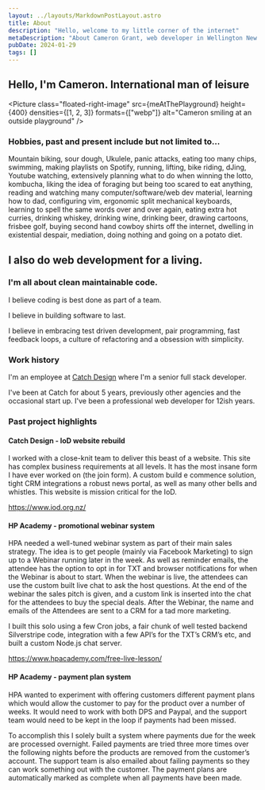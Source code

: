 ```yaml
---
layout: ../layouts/MarkdownPostLayout.astro
title: About
description: "Hello, welcome to my little corner of the internet"
metaDescription: "About Cameron Grant, web developer in Wellington New Zealand"
pubDate: 2024-01-29
tags: []
---
```


## Hello, I'm Cameron. International man of leisure

<Picture
  class="floated-right-image"
  src={meAtThePlayground}
  height={400}
  densities={[1, 2, 3]}
  formats={["webp"]}
  alt="Cameron smiling at an outside playground"
/>

### Hobbies, past and present include but not limited to...

Mountain biking, sour dough, Ukulele, panic attacks, eating too many chips, swimming, making playlists on Spotify, running, lifting, bike riding, dJing, Youtube watching, extensively planning what to do when winning the lotto, kombucha, liking the idea of foraging but being too scared to eat anything, reading and watching many computer/software/web dev material, learning how to dad, configuring vim, ergonomic split mechanical keyboards, learning to spell the same words over and over again, eating extra hot curries, drinking whiskey, drinking wine, drinking beer, drawing cartoons, frisbee golf, buying second hand cowboy shirts off the internet, dwelling in existential despair, mediation, doing nothing and going on a potato diet.

## I also do web development for a living.

### I'm all about clean maintainable code.

I believe coding is best done as part of a team. 

I believe in building software to last.

I believe in embracing test driven development, pair programming, fast feedback loops, a culture of refactoring and a obsession with simplicity.

### Work history

I'm an employee at [Catch Design](https://www.catchdesign.co.nz/) where I'm a senior full stack developer.

I've been at Catch for about 5 years, previously other agencies and the occasional start up. 
I've been a professional web developer for 12ish years.


### Past project highlights

#### Catch Design - IoD website rebuild

I worked with a close-knit team to deliver this beast of a website. This site has complex business requirements at all levels.
It has the most insane form I have ever worked on (the join form). A custom build e commence solution, tight CRM integrations
a robust news portal, as well as many other bells and whistles. This website is mission critical for the IoD. 

https://www.iod.org.nz/


#### HP Academy - promotional webinar system

HPA needed a well-tuned webinar system as part of their main sales strategy. The idea is to get people (mainly via Facebook Marketing) to sign up to a Webinar running later in the week. As well as reminder emails, the attendee has the option to opt in for TXT and browser notifications for when the Webinar is about to start. When the webinar is live, the attendees can use the custom built live chat to ask the host questions. At the end of the webinar the sales pitch is given, and a custom link is inserted into the chat for the attendees to buy the special deals. After the Webinar, the name and emails of the Attendees are sent to a CRM for a tad more marketing.

I built this solo using a few Cron jobs, a fair chunk of well tested backend Silverstripe code, integration with a few API’s for the TXT’s CRM’s etc, and built a custom Node.js chat server.

https://www.hpacademy.com/free-live-lesson/

#### HP Academy - payment plan system

HPA wanted to experiment with offering customers different payment plans which would allow the customer to pay for the product over a number of weeks. It would need to work with both DPS and Paypal, and the support team would need to be kept in the loop if payments had been missed.

To accomplish this I solely built a system where payments due for the week are processed overnight. Failed payments are tried three more times over the following nights before the products are removed from the customer’s account. The support team is also emailed about failing payments so they can work something out with the customer. The payment plans are automatically marked as complete when all payments have been made.

